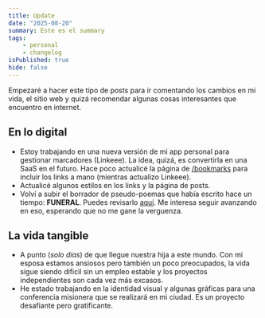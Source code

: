 ```yaml
---
title: Update
date: "2025-08-20"
summary: Este es el summary
tags: 
    - personal
    - changelog
isPublished: true
hide: false
---
```


Empezaré a hacer este tipo de posts para ir comentando los cambios en mi vida, el sitio web y quizá recomendar algunas cosas interesantes que encuentro en internet.

## En lo digital

- Estoy trabajando en una nueva versión de mi app personal para gestionar marcadores (Linkeee). La idea, quizá, es convertirla en una SaaS en el futuro. Hace poco actualicé la página de <a href="/bookmarks">/bookmarks</a> para incluir los links a mano (mientras actualizo Linkeee).
- Actualicé algunos estilos en los links y la página de posts.
- Volví a subir el borrador de pseudo-poemas que había escrito hace un tiempo: **FUNERAL**. Puedes revisarlo <a href="https://funeral.juanberrios.com" target="_blank" rel="noopener noreferrer">aquí</a>. Me interesa seguir avanzando en eso, esperando que no me gane la verguenza.

## La vida tangible

- A punto (_solo días_) de que llegue nuestra hija a este mundo. Con mi esposa estamos ansiosos pero también un poco preocupados, la vida sigue siendo dificil sin un empleo estable y los proyectos independientes son cada vez más excasos.
- He estado trabajando en la identidad visual y algunas gráficas para una conferencia misionera que se realizará en mi ciudad. Es un proyecto desafiante pero gratificante.
